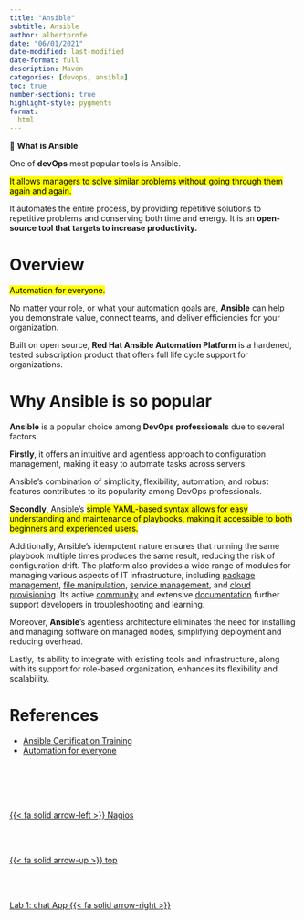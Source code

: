 ```yaml
---
title: "Ansible"
subtitle: Ansible
author: albertprofe
date: "06/01/2021"
date-modified: last-modified
date-format: full
description: Maven
categories: [devops, ansible]
toc: true
number-sections: true
highlight-style: pygments
format:
  html
---
```


::: {.summary}

📘 **What is Ansible**

One of **devOps** most popular tools is Ansible. 

<mark>It allows managers to solve similar problems without going through them again and again.</mark>

It automates the entire process, by providing repetitive solutions to repetitive problems and conserving both time and energy. It is an **open-source tool that targets to increase productivity.**

:::

# Overview

<mark>Automation for everyone.</mark>

No matter your role, or what your automation goals are, **Ansible** can help you demonstrate value, connect teams, and deliver efficiencies for your organization.

Built on open source, **Red Hat Ansible Automation Platform** is a hardened, tested subscription product that offers full life cycle support for organizations.

# Why Ansible is so popular

**Ansible** is a popular choice among **DevOps professionals** due to several factors.

**Firstly**, it offers an intuitive and agentless approach to configuration management, making it easy to automate tasks across servers.

::: {.column-margin}
Ansible's combination of simplicity, flexibility, automation, and robust features contributes to its popularity among DevOps professionals.
:::

**Secondly**, Ansible's <mark>simple YAML-based syntax allows for easy understanding and maintenance of playbooks, making it accessible to both beginners and experienced users.</mark>

Additionally, Ansible's idempotent nature ensures that running the same playbook multiple times produces the same result, reducing the risk of configuration drift. The platform also provides a wide range of modules for managing various aspects of IT infrastructure, including [package management](https://docs.ansible.com/ansible/latest/collections/ansible/builtin/package_module.html), [file manipulation](https://docs.ansible.com/ansible/latest/collections/ansible/builtin/file_module.html), [service management](https://docs.ansible.com/ansible/latest/collections/ansible/builtin/service_module.html), and [cloud provisioning](https://docs.ansible.com/ansible/latest/user_guide/intro_dynamic_inventory.html). Its active [community](https://community.ansible.com/) and extensive [documentation](https://docs.ansible.com/ansible/latest/index.html) further support developers in troubleshooting and learning.

Moreover, **Ansible**'s agentless architecture eliminates the need for installing and managing software on managed nodes, simplifying deployment and reducing overhead.

Lastly, its ability to integrate with existing tools and infrastructure, along with its support for role-based organization, enhances its flexibility and scalability.



# References

- [Ansible Certification Training](https://www.knowledgehut.com/devops/ansible-training){.external target='_blank'}
- [Automation for everyone](https://www.ansible.com/){.external target='_blank'}


<!--- navLinks -->
<br><br>
<div class=row>
<br>
<div class='column left previous'>
<br>
[{{< fa solid arrow-left >}} Nagios ](/devops/devops-tools-nagios.qmd)
<br>
</div>
<br>
<div class='column center'>
<br>
[{{< fa solid arrow-up >}} top](#top)
<br>
</div>
<br>
<div class='column right next'>
<br>
[Lab 1: chat App  {{< fa solid arrow-right >}}](/devops/devops-lab-chatapp.qmd)
<br>
</div>
<br>
</div>
